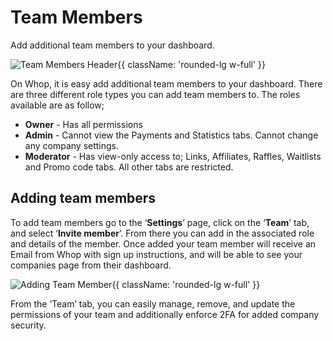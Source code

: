 
<HeroPattern />

<div className='lead'>

# Team Members

Add additional team members to your dashboard.

![Team Members Header](https://i.imgur.com/9fq2daC.png){{ className: 'rounded-lg w-full' }}

On Whop, it is easy add additional team members to your dashboard. There are three different role types you can add team members to. The roles available are as follow;

- **Owner** - Has all permissions
- **Admin** - Cannot view the Payments and Statistics tabs. Cannot change any company settings.
- **Moderator** - Has view-only access to; Links, Affiliates, Raffles, Waitlists and Promo code tabs. All other tabs are restricted.

## Adding team members

To add team members go to the ‘**Settings**’ page, click on the ‘**Team**’ tab, and select ‘**Invite member**’. From there you can add in the associated role and details of the member. Once added your team member will receive an Email from Whop with sign up instructions, and will be able to see your companies page from their dashboard.

![Adding Team Member](https://i.imgur.com/YxC9amK.gif){{ className: 'rounded-lg w-full' }}

From the ‘Team’ tab, you can easily manage, remove, and update the permissions of your team and additionally enforce 2FA for added company security. 

</div>